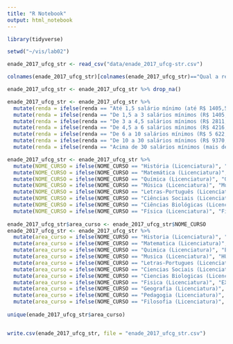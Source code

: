 ```yaml
---
title: "R Notebook"
output: html_notebook
---
```


```r
library(tidyverse)

setwd("~/vis/lab02")

enade_2017_ufcg_str <- read_csv("data/enade_2017_ufcg-str.csv")

colnames(enade_2017_ufcg_str)[colnames(enade_2017_ufcg_str)=="Qual a renda total de sua família, incluindo seus rendimentos?"] <- "renda"

enade_2017_ufcg_str <- enade_2017_ufcg_str %>% drop_na()

enade_2017_ufcg_str <- enade_2017_ufcg_str %>%
  mutate(renda = ifelse(renda == "Até 1,5 salário mínimo (até R$ 1405,50).", "A - (ate R$ 1.405,50)", renda)) %>% 
  mutate(renda = ifelse(renda == "De 1,5 a 3 salários mínimos (R$ 1405,51 a R$ 2.811,00).", "B - (R$ 1.405,51 a R$ 2.811,00)", renda)) %>% 
  mutate(renda = ifelse(renda == "De 3 a 4,5 salários mínimos (R$ 2811,01 a R$ 4.216,50).", "C - (R$ 2.811,01 a R$ 4.216,50)", renda)) %>% 
  mutate(renda = ifelse(renda == "De 4,5 a 6 salários mínimos (R$ 4216,51 a R$ 5.622,00).", "D - (R$ 4.216,51 a R$ 5.622,00)", renda)) %>% 
  mutate(renda = ifelse(renda == "De 6 a 10 salários mínimos (R$ 5 622,01 a R$ 9.370,00).", "E - (R$ 5.622,01 a R$ 9.370,00)", renda)) %>% 
  mutate(renda = ifelse(renda == "De 10 a 30 salários mínimos (R$ 9370,01 a R$ 28.110,00).", "F - (R$ 9.370,01 a R$ 28.110,00)", renda)) %>% 
  mutate(renda = ifelse(renda == "Acima de 30 salários mínimos (mais de R$ 28110,00).", "G - (mais de R$ 2.8110,00)", renda))

enade_2017_ufcg_str <- enade_2017_ufcg_str %>%
  mutate(NOME_CURSO = ifelse(NOME_CURSO == "História (Licenciatura)", "Historia (Licenciatura)", NOME_CURSO)) %>%
  mutate(NOME_CURSO = ifelse(NOME_CURSO == "Matemática (Licenciatura)", "Matematica (Licenciatura)", NOME_CURSO)) %>%
  mutate(NOME_CURSO = ifelse(NOME_CURSO == "Química (Licenciatura)", "Quimica (Licenciatura)", NOME_CURSO)) %>%
  mutate(NOME_CURSO = ifelse(NOME_CURSO == "Música (Licenciatura)", "Musica (Licenciatura)", NOME_CURSO)) %>%
  mutate(NOME_CURSO = ifelse(NOME_CURSO == "Letras-Português (Licenciatura)", "Letras-Portugues (Licenciatura)", NOME_CURSO)) %>%
  mutate(NOME_CURSO = ifelse(NOME_CURSO == "Ciências Sociais (Licenciatura)", "Ciencias Sociais (Licenciatura)", NOME_CURSO)) %>%
  mutate(NOME_CURSO = ifelse(NOME_CURSO == "Ciências Biológicas (Licenciatura)", "Ciencias Biologicas (Licenciatura)", NOME_CURSO)) %>%
  mutate(NOME_CURSO = ifelse(NOME_CURSO == "Física (Licenciatura)", "Fisica (Licenciatura)", NOME_CURSO))
 
enade_2017_ufcg_str$area_curso <- enade_2017_ufcg_str$NOME_CURSO
enade_2017_ufcg_str <- enade_2017_ufcg_str %>%
  mutate(area_curso = ifelse(NOME_CURSO == "Historia (Licenciatura)", "HUMANAS", area_curso)) %>%
  mutate(area_curso = ifelse(NOME_CURSO == "Matematica (Licenciatura)", "EXATAS", area_curso)) %>%
  mutate(area_curso = ifelse(NOME_CURSO == "Quimica (Licenciatura)", "EXATAS", area_curso)) %>%
  mutate(area_curso = ifelse(NOME_CURSO == "Musica (Licenciatura)", "HUMANAS", area_curso)) %>%
  mutate(area_curso = ifelse(NOME_CURSO == "Letras-Portugues (Licenciatura)", "HUMANAS", area_curso)) %>%
  mutate(area_curso = ifelse(NOME_CURSO == "Ciencias Sociais (Licenciatura)", "HUMANAS", area_curso)) %>%
  mutate(area_curso = ifelse(NOME_CURSO == "Ciencias Biologicas (Licenciatura)", "SAUDE", area_curso)) %>%
  mutate(area_curso = ifelse(NOME_CURSO == "Fisica (Licenciatura)", "EXATAS", area_curso)) %>% 
  mutate(area_curso = ifelse(NOME_CURSO == "Geografia (Licenciatura)", "HUMANAS", area_curso)) %>%
  mutate(area_curso = ifelse(NOME_CURSO == "Pedagogia (Licenciatura)", "HUMANAS", area_curso)) %>%
  mutate(area_curso = ifelse(NOME_CURSO == "Filosofia (Licenciatura)", "HUMANAS", area_curso))
 
unique(enade_2017_ufcg_str$area_curso)


write.csv(enade_2017_ufcg_str, file = "enade_2017_ufcg_str.csv")

```

